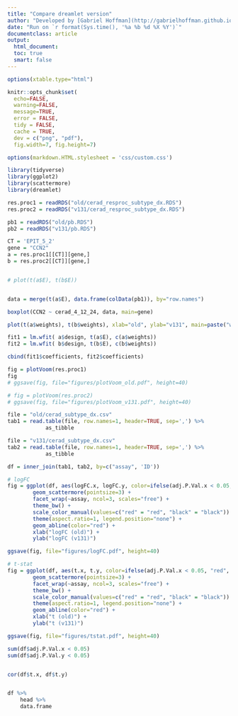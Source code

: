 ```yaml
---
title: "Compare dreamlet version"
author: "Developed by [Gabriel Hoffman](http://gabrielhoffman.github.io/)"
date: "Run on `r format(Sys.time(), '%a %b %d %X %Y')`"
documentclass: article
output: 
  html_document:
  toc: true
  smart: false
---
```


<!--- 
# run analysis
cd /sc/arion/scratch/hoffmg01/milos


rmarkdown::render("compare.Rmd")

https://hoffmg01.hpc.mssm.edu/misc_vp/compare_multivariate_tests.html

--->

```r
options(xtable.type="html")

knitr::opts_chunk$set(
  echo=FALSE,
  warning=FALSE,
  message=TRUE,
  error = FALSE,
  tidy = FALSE,
  cache = TRUE,
  dev = c("png", "pdf"), 
  fig.width=7, fig.height=7)

options(markdown.HTML.stylesheet = 'css/custom.css')
```

```r
library(tidyverse)
library(ggplot2)
library(scattermore)
library(dreamlet)

res.proc1 = readRDS("old/cerad_resproc_subtype_dx.RDS")
res.proc2 = readRDS("v131/cerad_resproc_subtype_dx.RDS")

pb1 = readRDS("old/pb.RDS")
pb2 = readRDS("v131/pb.RDS")

CT = 'EPIT_5_2'
gene = "CCN2"
a = res.proc1[[CT]][gene,]
b = res.proc2[[CT]][gene,]


# plot(t(a$E), t(b$E))


data = merge(t(a$E), data.frame(colData(pb1)), by="row.names")

boxplot(CCN2 ~ cerad_4_12_24, data, main=gene)

plot(t(a$weights), t(b$weights), xlab="old", ylab="v131", main=paste("weights: ", CT, gene))
```





```r
fit1 = lm.wfit( a$design, t(a$E), c(a$weights))
fit2 = lm.wfit( b$design, t(b$E), c(b$weights))

cbind(fit1$coefficients, fit2$coefficients)

fig = plotVoom(res.proc1)
fig
# ggsave(fig, file="figures/plotVoom_old.pdf", height=40)

# fig = plotVoom(res.proc2)
# ggsave(fig, file="figures/plotVoom_v131.pdf", height=40)
```








```r
file = "old/cerad_subtype_dx.csv"
tab1 = read.table(file, row.names=1, header=TRUE, sep=',') %>%
			as_tibble

file = "v131/cerad_subtype_dx.csv"
tab2 = read.table(file, row.names=1, header=TRUE, sep=',') %>%
			as_tibble

df = inner_join(tab1, tab2, by=c("assay", 'ID'))

# logFC
fig = ggplot(df, aes(logFC.x, logFC.y, color=ifelse(adj.P.Val.x < 0.05, "red", "black"))) +
		geom_scattermore(pointsize=3) +
		facet_wrap(~assay, ncol=3, scales="free") +
		theme_bw() +
		scale_color_manual(values=c("red" = "red", "black" = "black")) +
		theme(aspect.ratio=1, legend.position="none") +
		geom_abline(color="red") +
		xlab("logFC (old)") +
		ylab("logFC (v131)") 

ggsave(fig, file="figures/logFC.pdf", height=40)
```


```r
# t-stat
fig = ggplot(df, aes(t.x, t.y, color=ifelse(adj.P.Val.x < 0.05, "red", "black"))) +
		geom_scattermore(pointsize=3) +
		facet_wrap(~assay, ncol=3, scales="free") +
		theme_bw() +
		scale_color_manual(values=c("red" = "red", "black" = "black")) +
		theme(aspect.ratio=1, legend.position="none") +
		geom_abline(color="red") +
		xlab("t (old)") +
		ylab("t (v131)")

ggsave(fig, file="figures/tstat.pdf", height=40)

sum(df$adj.P.Val.x < 0.05)
sum(df$adj.P.Val.y < 0.05)


cor(df$t.x, df$t.y)


df %>%
	head %>%
	data.frame
```



